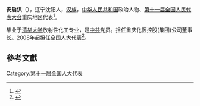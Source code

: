 '''安启洪'''（{{bd|1952年||}}），辽宁沈阳人，[[汉族|汉族]]，[[中华人民共和国|中华人民共和国]]政治人物、[[第十一届全国人民代表大会|第十一届全国人民代表大会]]重庆地区代表<ref>{{cite web|author=新华网|title=第十一届全国人大代表|url=http://news.xinhuanet.com/ziliao/2008-03/03/content_7708230.htm?node=36628|publisher=新华网|accessdate=2014-01-07|archive-date=2014-01-10|archive-url=https://web.archive.org/web/20140110211415/http://news.xinhuanet.com/ziliao/2008-03/03/content_7708230.htm?node=36628|dead-url=no}}</ref>。

毕业于[[清华大学|清华大学]]放射性化工专业，是[[中共|中共]]党员。担任重庆化医控股(集团)公司董事长。2008年起担任全国人大代表<ref>{{cite news|title=全国人大代表信息-安启洪|url=http://210.82.31.1:8084/delegate/viewDelegate.action?dbid=112071|accessdate=2013-04-05|newspaper=全国人大网|archive-url=https://web.archive.org/web/20120305103018/http://www.npc.gov.cn/delegate/viewDelegate.action?dbid=112071|archive-date=2012-03-05|dead-url=yes}}</ref>。

==參考文獻==
{{reflist}}
{{全国人大代表/11/渝}}
[[Category:第十一届全国人大代表|Category:第十一届全国人大代表]]